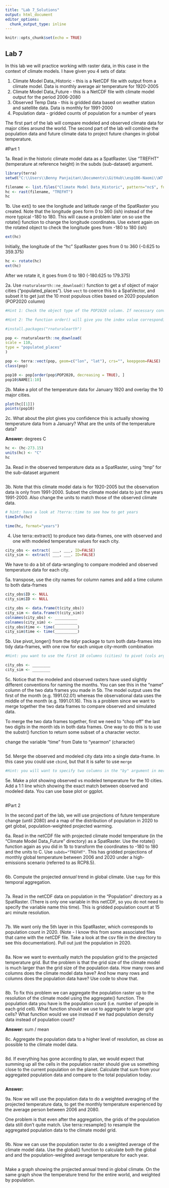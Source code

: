 ```yaml
---
title: "Lab 7_Solutions"
output: html_document
editor_options: 
  chunk_output_type: inline
---
```


```r
knitr::opts_chunk$set(echo = TRUE)
```

## Lab 7

In this lab we will practice working with raster data, in this case in the context of climate models. I have given you 4 sets of data:

1. Climate Model Data_Historic - this is a NetCDF file with output from a climate model. Data is monthly average air temperature for 1920-2005
2. Climate Model Data_Future - this is a NetCDF file with climate model output for the period 2006-2080
3. Observed Temp Data - this is gridded data based on weather station and satellite data. Data is monthly for 1991-2000
4. Population data - gridded counts of population for a number of years

The first part of the lab will compare modeled and observed climate data for major cities around the world. The second part of the lab will combine the population data and future climate data to project future changes in global temperature. 

#Part 1

1a. Read in the historic climate model data as a SpatRaster. Use "TREFHT" (temperature at reference height) in the subds (sub-dataset) argument.

```r
library(terra)
setwd("C:\\Users\\Benny Panjaitan\\Documents\\GitHub\\esp106-Naomi\\W7 Lab\\Data")

filename <- list.files("Climate Model Data_Historic", pattern="nc$", full.names=TRUE)
hc <- rast(filename, "TREFHT")
hc
```


1b. Use ext() to see the longitude and latitude range of the SpatRaster you created. Note that the longitude goes form 0 to 360 (ish) instead of the more typical -180 to 180. This will cause a problem later on so use the rotate() function to change the longitude coordinates. Use extent again on the rotated object to check the longitude goes from -180 to 180 (ish)

```r
ext(hc)
```

Initially, the longitude of the "hc" SpatRaster goes from 0 to 360 (-0.625 to 359.375)

```r
hc <- rotate(hc)
ext(hc)
```

After we rotate it, it goes from 0 to 180 (-180.625 to 179.375)

2a. Use `rnaturalearth::ne_download()` function to get a sf object of major cities ("populated_places"). Use `vect` to coerce this to a SpatVector, and subset it to get just the 10 most populous cities based on 2020 population (POP2020 column)

```r
#Hint 1: Check the object type of the POP2020 column. If necessary convert to a numeric vector using as.numeric()

#Hint 2: The function order() will give you the index value corresponding to the ascending or descending numerical order of a column
```

```r
#install.packages("rnaturalearth")

pop <- rnaturalearth::ne_download(
scale = 110,
type = "populated_places"
)

pop <- terra::vect(pop, geom=c("lon", "lat"), crs="", keepgeom=FALSE)
class(pop)
```

```r
pop10 <- pop[order(pop$POP2020, decreasing = TRUE), ]
pop10$NAME[1:10]
```


2b. Make a plot of the temperature data for January 1920 and overlay the 10 major cities.

```r
plot(hc[[1]])
points(pop10)
```


2c. What about the plot gives you confidence this is actually showing temperature data from a January? What are the units of the temperature data?

**Answer:**
degrees C

```r
hc <- (hc-273.15)
units(hc) <- "C"
hc
```


3a. Read in the observed temperature data as a SpatRaster, using "tmp" for the sub-dataset argument

```r

```

3b. Note that this climate model data is for 1920-2005 but the observation data is only from 1991-2000. Subset the climate model data to just the years 1991-2000. Also change the units to match those of the observed climate data.

```r
# hint: have a look at ?terra::time to see how to get years
timeInfo(hc)

time(hc, format="years")

```

4. Use terra::extract() to produce two data-frames, one with observed and one with modeled temperature values for each city. 

```r
city_obs <- extract( ___, ___, ID=FALSE)
city_sim <- extract( ___, ___. ID=FALSE)
```

We have to do a bit of data-wrangling to compare modeled and observed temperature data for each city.

5a. transpose, use the city names for column names and add a time column to both data-frames

```r
city_obs$ID <- NULL
city_sim$ID <- NULL

city_obs <- data.frame(t(city_obs))
city_sim <- data.frame(t(city_sim))
colnames(city_obs) <- __________
colnames(city_sim) <- __________
city_obs$time <- time(__________)
city_sim$time <- time(__________)
```

5b. Use pivot_longer() from the tidyr package to turn both data-frames into tidy data-frames, with one row for each unique city-month combination

```r
#Hint: you want to use the first 10 columns (cities) to pivot (cols argument in the pivot_longer function). Use the values_to argument to name the temperature data column either "observed" or "simulated".

city_obs <- ________
city_sim <- ________

```

5c. Notice that the modeled and observed rasters have used slightly different conventions for naming the months. You can see this in the "name" column of the two data frames you made in 5b. The model output uses the first of the month (e.g. 1991.02.01) whereas the observational data uses the middle of the month (e.g. 1991.01.16). This is a problem since we want to merge together the two data frames to compare observed and simulated data.

To merge the two data frames together, first we need to "chop off" the last two digits in the month ids in both data frames. One way to do this is to use the substr() function to return some subset of a character vector.

change the variable "time" from Date to "yearmon" (character)

```r

```

5d. Merge the observed and modeled city data into a single data-frame. In this case you could use `cbind`, but that it is safer to use `merge`

```r
#Hint: you will want to specify two columns in the "by" argument in merge(). Think about what two columns those should be (i.e. what combination of columns identifies a unique observation that matches across the two dataframes)


```

5e. Make a plot showing observed vs modeled temperature for the 10 cities. Add a 1:1 line which showing the exact match between observed and modeled data. You can use base plot or ggplot.

```r


```

#Part 2

In the second part of the lab, we will use projections of future temperature change (until 2080) and a map of the distribution of population in 2020 to get global, population-weighted projected warming.

6a. Read in the netCDF file with projected climate model temperature (in the "Climate Model Data_Future" directory) as a SpatRaster. Use the rotate() function again as you did in 1b to transform the coordinates to -180 to 180 and the units to C. Use `subds="TREFHT"`. This has gridded projections of monthly global temperature between 2006 and 2020 under a high-emissions scenario (referred to as RCP8.5).

```r


```

6b. Compute the projected _annual_ trend in global climate. Use `tapp` for this temporal aggregation.

```r


```

7a. Read in the netCDF data on population in the "Population" directory as a SpatRaster. (There is only one variable in this netCDF, so you do not need to specify the variable name this time). This is gridded population count at 15 arc minute resolution.

```r


```

7b. We want only the 5th layer in this SpatRaster, which corresponds to population count in 2020. (Note - I know this from some associated files that came with the netCDF file. Take a look at the csv file in the directory to see this documentation). Pull out just the population in 2020.

```r

```

8a. Now we want to eventually match the population grid to the projected temperature grid. But the problem is that the grid size of the climate model is much larger than the grid size of the population data. How many rows and columns does the climate model data have? And how many rows and columns does the population data have? Use code to show that.

```r


```


8b. To fix this problem we can aggregate the population raster up to the resolution of the climate model using the aggregate() function. The population data you have is the population count (i.e. number of people in each grid cell). What function should we use to aggregate to larger grid cells? What function would we use instead if we had population density data instead of population count?

**Answer:**
sum / mean

8c. Aggregate the population data to a higher level of resolution, as close as possible to the climate model data.

```r


```

8d. If everything has gone according to plan, we would expect that summing up all the cells in the population raster should give us something close to the current population on the planet. Calculate that sum from your aggregated population data and compare to the total population today.

```r


```

**Answer:**

9a. Now we will use the population data to do a weighted averaging of the projected temperature data, to get the monthly temperature experienced by the average person between 2006 and 2080. 

One problem is that even after the aggregation, the grids of the population data still don't quite match. Use terra::resample() to resample the aggregated population data to the climate model grid. 

```r

```

9b. Now we can use the population raster to do a weighted average of the climate model data. Use the global() function to calculate both the global and and the population-weighted average temperature for each year. 

```r


```


Make a graph showing the projected annual trend in global climate. On the same graph show the temperature trend for the entire world, and weighted by population. 

```r


```


